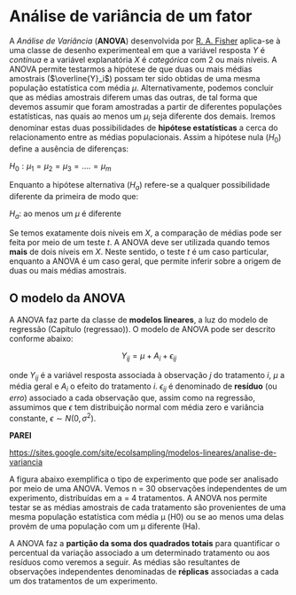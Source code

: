 # Análise de variância de um fator {#anova}

A *Análise de Variância* (**ANOVA**) desenvolvida por <a href="https://en.wikipedia.org/wiki/Ronald_Fisher" target="_blank">R. A. Fisher</a> aplica-se à uma classe de desenho experimenteal em que a variável resposta $Y$ é *contínua* e a variável explanatória $X$ é *categórica* com $2$ ou mais níveis. A ANOVA permite testarmos a hipótese de que duas ou mais médias amostrais ($\overline{Y}_i$) possam ter sido obtidas de uma mesma população estatística com média $\mu$. Alternativamente, podemos concluir que as médias amostrais diferem umas das outras, de tal forma que devemos assumir que foram amostradas a partir de diferentes populações estatísticas, nas quais ao menos um $\mu_i$ seja diferente dos demais. Iremos denominar estas duas possibilidades de **hipótese estatísticas** a cerca do relacionamento entre as médias populacionais. Assim a hipótese nula ($H_0$) define a ausência de diferenças:

$H_0: \mu_1 = \mu_2 = \mu_3 =.... = \mu_m$

Enquanto a hipótese alternativa ($H_a$) refere-se a qualquer possibilidade diferente da primeira de modo que:

$H_a$: ao menos um $\mu$ é diferente

Se temos exatamente dois níveis em $X$, a comparação de médias pode ser feita por meio de um teste $t$. A ANOVA deve ser utilizada quando temos **mais** de dois níveis em $X$. Neste sentido, o teste $t$ é um caso particular, enquanto a ANOVA é um caso geral, que permite inferir sobre a origem de duas ou mais médias amostrais.


## O modelo da ANOVA

A ANOVA faz parte da classe de **modelos lineares**, a luz do modelo de regressão (Capítulo \ref@(regressao)). O modelo de ANOVA pode ser descrito conforme abaixo:

$$Y_{ij} = \mu + A_i + \epsilon_{ij}$$

onde $Y_{ij}$ é a variável resposta associada à observação $j$ do tratamento $i$, $\mu$ a média geral e $A_i$ o efeito do tratamento $i$. $\epsilon_{ij}$ é denominado de **resíduo** (ou *erro*) associado a cada observação que, assim como na regressão, assumimos que $\epsilon$ tem distribuição normal com média zero e variância constante, $\epsilon \sim N(0, \sigma^2)$.

**PAREI**

[https://sites.google.com/site/ecolsampling/modelos-lineares/analise-de-variancia](https://sites.google.com/site/ecolsampling/modelos-lineares/analise-de-variancia)

A figura abaixo exemplifica o tipo de experimento que pode ser analisado por meio de uma ANOVA. Vemos n = 30 observações independentes de um experimento, distribuídas em a = 4 tratamentos. A ANOVA nos permite testar se as médias amostrais de cada tratamento são provenientes de uma mesma população estatística com média μ (H0) ou se ao menos uma delas provém de uma população com um μ diferente (Ha).

A ANOVA faz a **partição da soma dos quadrados totais** para quantificar o percentual da variação associado a um determinado tratamento ou aos resíduos como veremos a seguir. As médias são resultantes de observações independentes denominadas de **réplicas** associadas a cada um dos tratamentos de um experimento.

